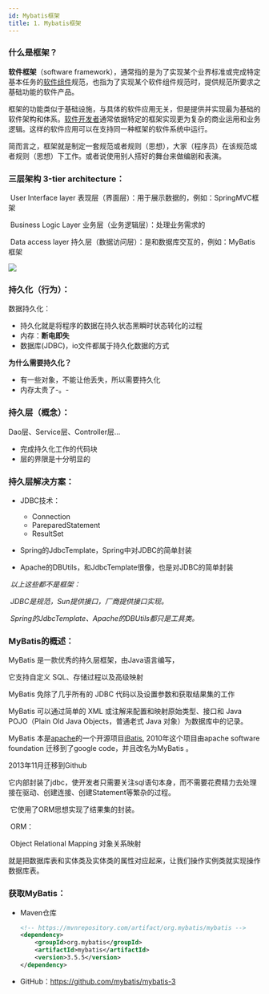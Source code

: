 ```yaml
---
id: Mybatis框架
title: 1. Mybatis框架
---
```


### 什么是框架？

**软件框架**（software framework），通常指的是为了实现某个业界标准或完成特定基本任务的[软件组件](https://zh.wikipedia.org/wiki/軟件組件)规范，也指为了实现某个软件组件规范时，提供规范所要求之基础功能的软件产品。

框架的功能类似于基础设施，与具体的软件应用无关，但是提供并实现最为基础的软件架构和体系。[软件开发者](https://zh.wikipedia.org/wiki/軟體開發者)通常依据特定的框架实现更为复杂的商业运用和业务逻辑。这样的软件应用可以在支持同一种框架的软件系统中运行。

简而言之，框架就是制定一套规范或者规则（思想），大家（程序员）在该规范或者规则（思想）下工作。或者说使用别人搭好的舞台来做编剧和表演。



### 三层架构 3-tier architecture：

​	User Interface layer 表现层（界面层）：用于展示数据的，例如：SpringMVC框架

​	Business Logic Layer 业务层（业务逻辑层）：处理业务需求的

​	Data access layer 持久层（数据访问层）：是和数据库交互的，例如：MyBatis框架

![](https://upyun.shiguangping.com/imgs/20200520082156.png)

### 持久化（行为）：

数据持久化：

- 持久化就是将程序的数据在持久状态黑瞬时状态转化的过程
- 内存：**断电即失**
- 数据库(JDBC)，io文件都属于持久化数据的方式



**为什么需要持久化？**

- 有一些对象，不能让他丢失，所以需要持久化
- 内存太贵了-。-



### 持久层（概念）：

Dao层、Service层、Controller层...

- 完成持久化工作的代码块
- 层的界限是十分明显的



### 持久层解决方案：

- JDBC技术：
  - Connection
  - PareparedStatement
  - ResultSet

- Spring的JdbcTemplate，Spring中对JDBC的简单封装

- Apache的DBUtils，和JdbcTemplate很像，也是对JDBC的简单封装

​	*以上这些都不是框架：*

​		*JDBC是规范，Sun提供接口，厂商提供接口实现。*

​		*Spring的JdbcTemplate、Apache的DBUtils都只是工具类。*



### MyBatis的概述：

MyBatis 是一款优秀的持久层框架，由Java语言编写，

它支持自定义 SQL、存储过程以及高级映射

MyBatis 免除了几乎所有的 JDBC 代码以及设置参数和获取结果集的工作

MyBatis 可以通过简单的 XML 或注解来配置和映射原始类型、接口和 Java POJO（Plain Old Java Objects，普通老式 Java 对象）为数据库中的记录。

MyBatis 本是[apache](https://baike.baidu.com/item/apache/6265)的一个开源项目[iBatis](https://baike.baidu.com/item/iBatis), 2010年这个项目由apache software foundation 迁移到了google code，并且改名为MyBatis 。

2013年11月迁移到Github



它内部封装了jdbc，使开发者只需要关注sql语句本身，而不需要花费精力去处理接在驱动、创建连接、创建Statement等繁杂的过程。

​	它使用了ORM思想实现了结果集的封装。

​	ORM：

​		Object Relational Mapping 对象关系映射

​		就是把数据库表和实体类及实体类的属性对应起来，让我们操作实例类就实现操作数据库表。



### 获取MyBatis：

- Maven仓库

  ```xml
  <!-- https://mvnrepository.com/artifact/org.mybatis/mybatis -->
  <dependency>
      <groupId>org.mybatis</groupId>
      <artifactId>mybatis</artifactId>
      <version>3.5.5</version>
  </dependency>
  ```

  

- GitHub：https://github.com/mybatis/mybatis-3

  